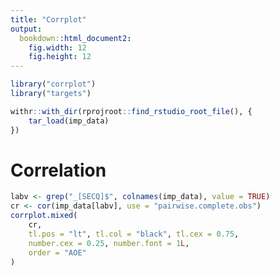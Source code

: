 ```yaml
---
title: "Corrplot"
output:
  bookdown::html_document2:
    fig.width: 12
    fig.height: 12
---
```


```r
library("corrplot")
library("targets")

withr::with_dir(rprojroot::find_rstudio_root_file(), {
    tar_load(imp_data)
})
```

# Correlation

```r
labv <- grep("_[SECQ]$", colnames(imp_data), value = TRUE)
cr <- cor(imp_data[labv], use = "pairwise.complete.obs")
corrplot.mixed(
    cr,
    tl.pos = "lt", tl.col = "black", tl.cex = 0.75,
    number.cex = 0.25, number.font = 1L,
    order = "AOE"
)
```
